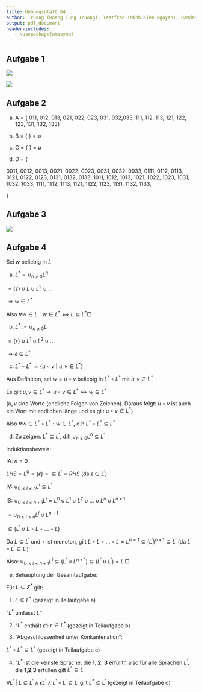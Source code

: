 ```yaml
---
title: Uebungsblatt 04
author: Truong (Hoang Tung Truong), Testfran (Minh Kien Nguyen), Hamdash
output: pdf_document
header-includes:
   - \usepackage{amssymb}
---
```


## Aufgabe 1

![](a1.png)

![](a1c.png)

## Aufgabe 2

a. A = { 011, 012, 013, 021, 022, 023, 031, 032,033, 111, 112, 113, 121, 122, 123, 131, 132, 133}

b. B = { } = $\emptyset$

c. C = { } = $\emptyset$

d. D = {

0011, 0012, 0013,
0021, 0022, 0023,
0031, 0032, 0033,
0111, 0112, 0113,
0121, 0122, 0123,
0131, 0132, 0133,
1011, 1012, 1013,
1021, 1022, 1023,
1031, 1032, 1033,
1111, 1112, 1113,
1121, 1122, 1123,
1131, 1132, 1133,

}

## Aufgabe 3

![](a3.png)

## Aufgabe 4

Sei $w$ beliebig in $L$

a. $L^* = \cup_{n \geq 0} L^n$

$= \{\epsilon\} \cup L \cup L^2 \cup ...$

$\Rightarrow w \in L^*$

Also $\forall w \in L: w \in L^* \Leftrightarrow L \subseteq L^* \Box$

b. $L^* := \cup_{n \geq 0}L$

$= \{\epsilon\} \cup L^1 \cup L^2 \cup ...$

$\Rightarrow \epsilon \in L^*$

c. $L^* \circ L^*:= \{u \circ v\ |\ u,v \in L^*\}$

Aus Definition, sei $w = u \circ v$ beliebig in $L^* \circ L^*$ mit $u,v \in L^*$

Es gilt $u,v \in L^* \Rightarrow u \circ v \in L^* \Leftrightarrow w \in L^*$

($u,v$ sind Worte (endliche Folgen von Zeichen). Daraus folgt: $u \circ v$ ist auch ein Wort mit endlichen länge und es gilt $u \circ v \in L^*$)

Also $\forall w \in L^* \circ L^*: w \in L^*$, d.h $L^* \circ L^* \subseteq L^*$

d. Zu zeigen: $L^* \subseteq L^{'}$, d.h $\cup_{n \geq 0}L^n \subseteq L^{'}$

Induktionsbeweis:

IA: $n = 0$

$LHS = L^0 = \{\epsilon \}=\subseteq L^{'} = RHS$ (da $\epsilon \in L^{'}$)

IV: $\cup_{0 \leq i \leq n} L^i \subseteq L^{'}$

IS: $\cup_{0 \leq i \leq n+1} L^i = L^0 \cup L^1 \cup L^2 \cup ... \cup L^n \cup L^{n+1}$

$=\cup_{0 \leq i \leq n} L^i \cup L^{n+1}$

$\subseteq (L^{'} \cup L \circ L \circ ... \circ L)$

Da $L \subseteq L^{'}$ und $\circ$ ist monoton, gilt $L \circ L \circ ... \circ L= L^{n=1} \subseteq (L^{'})^{n+1} \subseteq L^{'}$ (da $L^{'} \circ L^{'} \subseteq L^{'}$)

Also: $\cup_{0 \leq i \leq n+1}L^i \subseteq (L^{'} \cup L^{n+1}) \subseteq (L^{'} \cup L^{'}) = L^{'} \Box$

e. Behauptung der Gesamtaufgabe:

Für $L \subseteq \Sigma^*$ gilt:

  1. $L \subseteq L^*$ (gezeigt in Teilaufgabe a)

  "$L^*$ umfasst $L$"

  2. "$L^*$ enthält $\epsilon$": $\epsilon \in L^*$ (gezeigt in Teilaufgabe b)

  3. "Abgeschlossenheit unter Konkantenation":

  $L^* \circ L^* \subseteq L^*$ (gezeigt in Teilaufgabe c)

  4. "$L^*$ ist die keinste Sprache, die **1**, **2**, **3** erfüllt", also für alle Sprachen $L^{'}$, die **1**,**2**,**3** erfüllen gilt $L^* \subseteq L^{'}$

  $\forall L^{'}\ |\ L \subseteq L^{'} \land \epsilon L^{'} \land L^{'} \circ L^{'} \subseteq L^{'}$ gilt $L^* \subseteq L^{'}$ (gezeigt in Teilaufgabe d)
